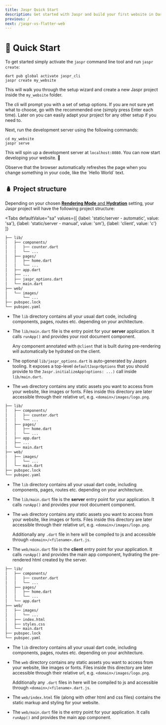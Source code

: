 ```yaml
---
title: Jaspr Quick Start
description: Get started with Jaspr and build your first website in Dart.
previous: /
next: /jaspr-vs-flutter-web
---
```


# 🛫 Quick Start

To get started simply activate the `jaspr` command line tool and run `jaspr create`:

```shell
dart pub global activate jaspr_cli
jaspr create my_website
```

This will walk you through the setup wizard and create a new Jaspr project inside the `my_website` folder.

<Info>
The cli will prompt you with a set of setup options. If you are not sure yet what to choose, go with the recommended one
(simply press Enter each time). Later on you can easily adapt your project for any other setup if you need to.
</Info>

Next, run the development server using the following commands:

```shell
cd my_website
jaspr serve
```

This will spin up a development server at `localhost:8080`.
You can now start developing your website. 🎉

<Success>
Observe that the browser automatically refreshes the page when you change something in your 
code, like the `Hello World` text.
</Success>

## 🪆 Project structure

Depending on your chosen [**Rendering Mode** and **Hydration**](/core/modes) setting, your Jaspr project will have the following project structure:

<Tabs defaultValue="sa" values={[
    {label: 'static/server - automatic', value: 'sa'},
    {label: 'static/server - manual', value: 'sm'},
    {label: 'client', value: 'c'}
]}
>
<TabItem value="sa">

```markdown
├── lib/
│   ├── components/
│   │   ├── counter.dart
│   │   └── ...
│   ├── pages/
│   │   ├── home.dart
│   │   └── ...
│   ├── app.dart
│   ├── ...
│   ├── jaspr_options.dart
│   └── main.dart
├── web/
│   └── images/
│       └── ...
├── pubspec.lock
└── pubspec.yaml
```

- The `lib` directory contains all your usual dart code, including components, pages, routes etc.
  depending on your architecture.

- The `lib/main.dart` file is the entry point for your **server** application. It calls `runApp()`
  and provides your root document component.

  Any component annotated with `@client` that is built during pre-rendering will automatically be hydrated on the client.

- The optional `lib/jaspr_options.dart` is auto-generated by Jasprs tooling. It exposes a top-level `defaultJasprOptions`
  that you should provide to the `Jaspr.initializeApp(options: ...)` call inside `lib/main.dart`.

- The `web` directory contains any static assets you want to access from your website, like images or fonts.
  Files inside this directory are later accessible through their relative url, e.g. `<domain>/images/logo.png`.


</TabItem>
<TabItem value="sm">

```markdown
├── lib/
│   ├── components/
│   │   ├── counter.dart
│   │   └── ...
│   ├── pages/
│   │   ├── home.dart
│   │   └── ...
│   ├── app.dart
│   ├── ...
│   └── main.dart
├── web/
│   ├── images/
│   │   └── ...
│   └── main.dart
├── pubspec.lock
└── pubspec.yaml
```

- The `lib` directory contains all your usual dart code, including components, pages, routes etc.
  depending on your architecture.

- The `lib/main.dart` file is the **server** entry point for your application. It calls `runApp()`
  and provides your root document component.

- The `web` directory contains any static assets you want to access from your website, like images or fonts.
  Files inside this directory are later accessible through their relative url, e.g. `<domain>/images/logo.png`.

  Additionally any `.dart` file in here will be compiled to js and accessible through `<domain>/<filename>.dart.js`.

- The `web/main.dart` file is the **client** entry point for your application. It calls `runApp()` and provides
  the main app component, hydrating the pre-rendered html created by the server.

</TabItem>
<TabItem value="c">

```markdown
├── lib/
│   ├── components/
│   │   ├── counter.dart
│   │   └── ...
│   ├── pages/
│   │   ├── home.dart
│   │   └── ...
│   └── app.dart
├── web/
│   ├── images/
│   │   └── ...
│   ├── index.html
│   ├── styles.css
│   └── main.dart
├── pubspec.lock
└── pubspec.yaml
```

- The `lib` directory contains all your usual dart code, including components, pages, routes etc.
  depending on your architecture.

- The `web` directory contains any static assets you want to access from your website, like images or fonts.
  Files inside this directory are later accessible through their relative url, e.g. `<domain>/images/logo.png`.

  Additionally any `.dart` files in here will be compiled to js and accessible through `<domain>/<filename>.dart.js`.

- The `web/index.html` file (along with other html and css files) contains the static markup and styling for your website.

- The `web/main.dart` file is the entry point for your application. It calls `runApp()` and provides
  the main app component.

</TabItem>
</Tabs>
